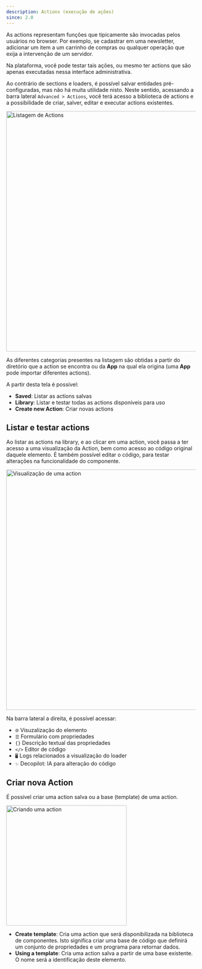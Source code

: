 ```yaml
---
description: Actions (execução de ações)
since: 2.0
---
```


As actions representam funções que tipicamente são invocadas pelos usuários no
browser. Por exemplo, se cadastrar em uma newsletter, adicionar um item a um
carrinho de compras ou qualquer operação que exija a intervenção de um servidor.

Na plataforma, você pode testar tais ações, ou mesmo ter actions que são apenas
executadas nessa interface administrativa.

Ao contrário de sections e loaders, é possível salvar entidades
pré-configuradas, mas não há muita utilidade nisto. Neste sentido, acessando a
barra lateral `Advanced > Actions`, você terá acesso a biblioteca de actions e a
possibilidade de criar, salver, editar e executar actions existentes.

<Frame><img width="640" alt="Listagem de Actions" src="/docs/cms-capabilities/actions/actions1.png"/></Frame>

As diferentes categorias presentes na listagem são obtidas a partir do diretório
que a action se encontra ou da **App** na qual ela origina (uma **App** pode
importar diferentes actions).

A partir desta tela é possível:

- **Saved**: Listar as actions salvas
- **Library**: Listar e testar todas as actions disponíveis para uso
- **Create new Action**: Criar novas actions

## Listar e testar actions

Ao listar as actions na library, e ao clicar em uma action, você passa a ter
acesso a uma visualização da Action, bem como acesso ao código original daquele
elemento. É também possível editar o código, para testar alterações na
funcionalidade do componente.

<Frame><img width="640" alt="Visualização de uma action" src="/docs/cms-capabilities/actions/actions2.png"/></Frame>

Na barra lateral a direita, é possível acessar:

- `🌐` Visuzalização do elemento
- `☰` Formulário com propriedades
- `{}` Descrição textual das propriedades
- `</>` Editor de código
- `🖥️` Logs relacionados a visualização do loader
- `✨` Decopilot: IA para alteração do código

## Criar nova Action

É possível criar uma action salva ou a base (template) de uma action.

<Frame><img width="320" alt="Criando uma action" src="/docs/cms-capabilities/actions/actions3.png"/></Frame>

- **Create template**: Cria uma action que será disponibilizada na biblioteca de
  componentes. Isto significa criar uma base de código que definirá um conjunto
  de propriedades e um programa para retornar dados.
- **Using a template**: Cria uma action salva a partir de uma base existente. O
  nome será a identificação deste elemento.
